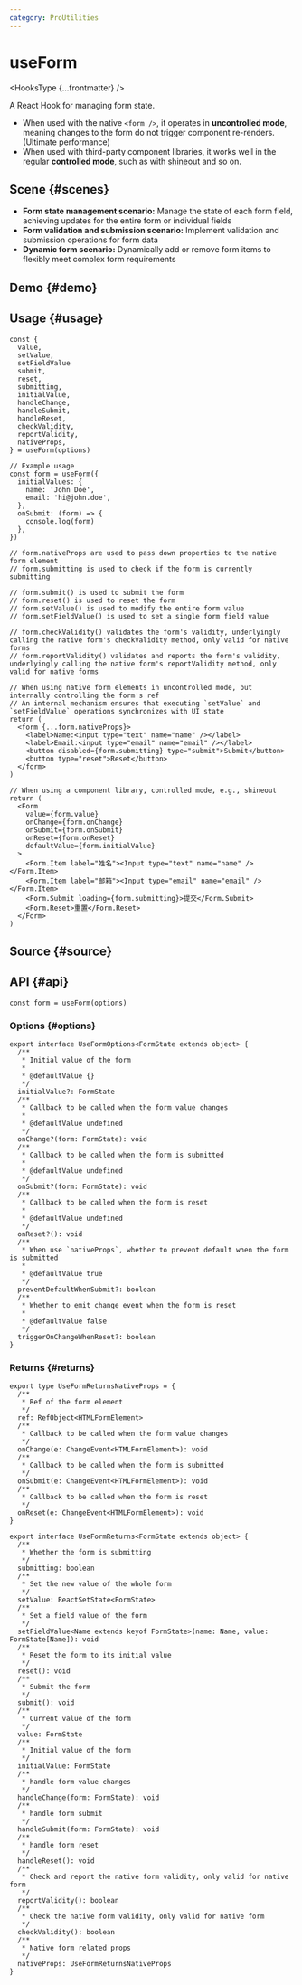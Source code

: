 ```yaml
---
category: ProUtilities
---
```


# useForm


<HooksType {...frontmatter} />

<Since version="1.7.0" />

A React Hook for managing form state.

- When used with the native `<form />`, it operates in **uncontrolled mode**, meaning changes to the form do not trigger component re-renders. (Ultimate performance)
- When used with third-party component libraries, it works well in the regular **controlled mode**, such as with [shineout](https://github.com/sheinsight/shineout-next) and so on.

## Scene \{#scenes}

- **Form state management scenario:** Manage the state of each form field, achieving updates for the entire form or individual fields
- **Form validation and submission scenario:** Implement validation and submission operations for form data
- **Dynamic form scenario:** Dynamically add or remove form items to flexibly meet complex form requirements

## Demo \{#demo}


<App />

## Usage \{#usage}

```tsx
const {
  value,
  setValue,
  setFieldValue
  submit,
  reset,
  submitting,
  initialValue,
  handleChange,
  handleSubmit,
  handleReset,
  checkValidity,
  reportValidity,
  nativeProps,
} = useForm(options)

// Example usage
const form = useForm({
  initialValues: {
    name: 'John Doe',
    email: 'hi@john.doe',
  },
  onSubmit: (form) => {
    console.log(form)
  },
})

// form.nativeProps are used to pass down properties to the native form element
// form.submitting is used to check if the form is currently submitting

// form.submit() is used to submit the form
// form.reset() is used to reset the form
// form.setValue() is used to modify the entire form value
// form.setFieldValue() is used to set a single form field value

// form.checkValidity() validates the form's validity, underlyingly calling the native form's checkValidity method, only valid for native forms
// form.reportValidity() validates and reports the form's validity, underlyingly calling the native form's reportValidity method, only valid for native forms

// When using native form elements in uncontrolled mode, but internally controlling the form's ref
// An internal mechanism ensures that executing `setValue` and `setFieldValue` operations synchronizes with UI state
return (
  <form {...form.nativeProps}>
    <label>Name:<input type="text" name="name" /></label>
    <label>Email:<input type="email" name="email" /></label>
    <button disabled={form.submitting} type="submit">Submit</button>
    <button type="reset">Reset</button>
  </form>
)

// When using a component library, controlled mode, e.g., shineout
return (
  <Form
    value={form.value}
    onChange={form.onChange}
    onSubmit={form.onSubmit}
    onReset={form.onReset}
    defaultValue={form.initialValue}
  >
    <Form.Item label="姓名"><Input type="text" name="name" /></Form.Item>
    <Form.Item label="邮箱"><Input type="email" name="email" /></Form.Item>
    <Form.Submit loading={form.submitting}>提交</Form.Submit>
    <Form.Reset>重置</Form.Reset>
  </Form>
)
```

## Source \{#source}


<Source />

## API \{#api}

```tsx
const form = useForm(options)
```

### Options \{#options}

```tsx
export interface UseFormOptions<FormState extends object> {
  /**
   * Initial value of the form
   *
   * @defaultValue {}
   */
  initialValue?: FormState
  /**
   * Callback to be called when the form value changes
   *
   * @defaultValue undefined
   */
  onChange?(form: FormState): void
  /**
   * Callback to be called when the form is submitted
   *
   * @defaultValue undefined
   */
  onSubmit?(form: FormState): void
  /**
   * Callback to be called when the form is reset
   *
   * @defaultValue undefined
   */
  onReset?(): void
  /**
   * When use `nativeProps`, whether to prevent default when the form is submitted
   *
   * @defaultValue true
   */
  preventDefaultWhenSubmit?: boolean
  /**
   * Whether to emit change event when the form is reset
   *
   * @defaultValue false
   */
  triggerOnChangeWhenReset?: boolean
}
```

### Returns \{#returns}

```tsx
export type UseFormReturnsNativeProps = {
  /**
   * Ref of the form element
   */
  ref: RefObject<HTMLFormElement>
  /**
   * Callback to be called when the form value changes
   */
  onChange(e: ChangeEvent<HTMLFormElement>): void
  /**
   * Callback to be called when the form is submitted
   */
  onSubmit(e: ChangeEvent<HTMLFormElement>): void
  /**
   * Callback to be called when the form is reset
   */
  onReset(e: ChangeEvent<HTMLFormElement>): void
}

export interface UseFormReturns<FormState extends object> {
  /**
   * Whether the form is submitting
   */
  submitting: boolean
  /**
   * Set the new value of the whole form
   */
  setValue: ReactSetState<FormState>
  /**
   * Set a field value of the form
   */
  setFieldValue<Name extends keyof FormState>(name: Name, value: FormState[Name]): void
  /**
   * Reset the form to its initial value
   */
  reset(): void
  /**
   * Submit the form
   */
  submit(): void
  /**
   * Current value of the form
   */
  value: FormState
  /**
   * Initial value of the form
   */
  initialValue: FormState
  /**
   * handle form value changes
   */
  handleChange(form: FormState): void
  /**
   * handle form submit
   */
  handleSubmit(form: FormState): void
  /**
   * handle form reset
   */
  handleReset(): void
  /**
   * Check and report the native form validity, only valid for native form
   */
  reportValidity(): boolean
  /**
   * Check the native form validity, only valid for native form
   */
  checkValidity(): boolean
  /**
   * Native form related props
   */
  nativeProps: UseFormReturnsNativeProps
}
```
